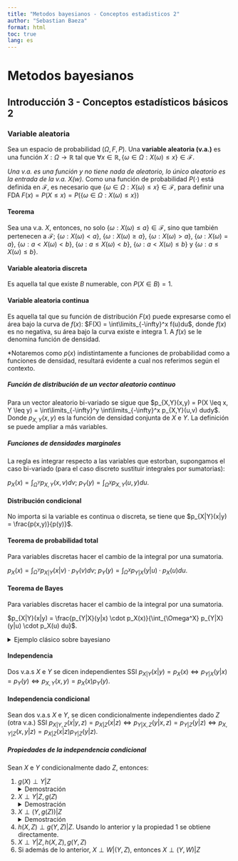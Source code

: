 ```yaml
---
title: "Metodos bayesianos - Conceptos estadisticos 2"
author: "Sebastian Baeza"
format: html
toc: true
lang: es
---
```


# Metodos bayesianos

## Introducción 3 - Conceptos estadísticos básicos 2

### Variable aleatoria

Sea un espacio de probabilidad $(\Omega, F, P)$. Una <b>variable aleatoria (v.a.)</b> es una función $X: \Omega \to \mathbb{R}$ tal que $\forall x \in \mathbb{R}, \{ \omega \in \Omega : X(\omega) \leq x \} \in \mathcal{F}$.

*Una v.a. es una función y no tiene nada de aleatorio, lo único aleatorio es la entrada de la v.a. $X(w)$.
*Como una función de probabilidad $P(\cdot)$ está definida en $\mathcal{F}$, es necesario que $\{ \omega \in \Omega : X(\omega) \leq x \} \in \mathcal{F}$, para definir una FDA $F(x) = P(X \leq x) = P(\{ \omega \in \Omega: X(\omega) \leq x \})$

#### Teorema

Sea una v.a. $X$, entonces, no solo $\{ \omega: X(\omega) \leq a \} \in \mathcal{F}$, sino que también pertenecen a $\mathcal{F}$; $\{ \omega: X(\omega) < a \}$, $\{ \omega: X(\omega) \geq a \}$, $\{ \omega: X(\omega) > a \}$, $\{ \omega: X(\omega) = a \}$, $\{ \omega: a < X(\omega) < b \}$, $\{ \omega: a \leq X(\omega) < b \}$, $\{ \omega: a < X(\omega) \leq b \}$ y $\{ \omega: a \leq X(\omega) \leq b \}$.

#### Variable aleatoria discreta

Es aquella tal que existe $B$ numerable, con $P(X \in B) = 1$.

#### Variable aleatoria continua

Es aquella tal que su función de distribución $F(x)$ puede expresarse como el área bajo la curva de $f(x)$: $F(X) = \int\limits_{-\infty}^x f(u)du$, donde $f(x)$ es no negativa, su área bajo la curva existe e integra $1$. A $f(x)$ se le denomina función de densidad.

*Notaremos como $p(x)$ indistintamente a funciones de probabilidad como a funciones de densidad, resultará evidente a cual nos referimos según el contexto.

##### Función de distribución de un vector aleatorio continuo

Para un vector aleatorio bi-variado se sigue que $p_{X,Y}(x,y) = P(X \leq x, Y \leq y) = \int\limits_{-\infty}^y \int\limits_{-\infty}^x p_{X,Y}(u,v) dudy$. Donde $p_{X,Y}(x,y)$ es la función de densidad conjunta de $X$ e $Y$. La definición se puede ampliar a más variables.

##### Funciones de densidades marginales

La regla es integrar respecto a las variables que estorban, supongamos el caso bi-variado (para el caso discreto sustituir integrales por sumatorias):

$p_X(x) = \int_{\Omega^Y} p_{X,Y}(x,v)dv$; $p_Y(y) = \int_{\Omega^X} p_{X,Y}(u,y)du$.

#### Distribución condicional

No importa si la variable es continua o discreta, se tiene que $p_{X|Y}(x|y) = \frac{p(x,y)}{p(y)}$.

#### Teorema de probabilidad total

Para variables discretas hacer el cambio de la integral por una sumatoria.

$p_X(x) = \int_{\Omega^Y} p_{X|Y}(x|v) \cdot p_Y(v) dv$; $p_Y(y) = \int_{\Omega^X} p_{Y|X}(y|u) \cdot p_X(u) du$.

#### Teorema de Bayes

Para variables discretas hacer el cambio de la integral por una sumatoria.

$p_{X|Y}(x|y) = \frac{p_{Y|X}(y|x) \cdot p_X(x)}{\int_{\Omega^X} p_{Y|X}(y|u) \cdot p_X(u) du}$.

<details>
<summary>Ejemplo clásico sobre bayesiano</summary>
Sea $(X,Y)$ un vector aleatorio tal que $Y|X=x \sim bin(n,x)$ y $X \sim U(0,1)$. Encuentre la densidad de $X$ dado $Y=y$.

Esto es un ejemplo claro de un caso bayesiano, donde tenemos un modelo binomial con parámetro desconocido $x$. Proponemos una distribución a priori $X \sim U(0,1)$ para el parámetro desconocido (en este caso lo más neutro posible, que la probabilidad de la binomial es algún número entre 0 y 1, todos con igual probabilidad). La distribución a posteriori sería tras ver los datos del modelo binomial: $p_{X|Y}(x|y) = \frac{P_{X,Y}(x,y)}{p_Y(y)}$, como $p_Y(y)$ es constante (ya que la fdp es función de $x$), entonces $p_{X|Y}(x|y) \propto p_{X,Y}(x,y) = p_{Y|X}(y|x) \cdot p_X(x) = \binom{n}{x}x^y(1-x)^{n-y} \cdot 1_{(0,1)}(x) \propto x^y(1-x)^{n-y} \cdot \cdot 1_{(0,1)}(x)$. Entonces reducimos todo al kernel de $p_{X|Y}$, es decir a lo que solo depende de $x$ (lo demás es solo una constante que hace que la densidad integre 1), de esta forma podemos asociar esta expresión a alguna distribución conocida, como lo es una beta ($p_X(x;\alpha,\beta) = x^{\alpha-1} (1-x)^{\beta-1}/\beta(\alpha,\beta), 0 < x < 1$) en este caso, de parámetros $y+1$ y $n-y+1$.
</details>

#### Independencia

Dos v.a.s $X$ e $Y$ se dicen independientes SSI $p_{X|Y}(x|y) = p_X(x) \Leftrightarrow p_{Y|X}(y|x) = p_Y(y) \Leftrightarrow p_{X,Y}(x,y) = p_X(x) p_Y(y)$.

#### Independencia condicional

Sean dos v.a.s $X$ e $Y$, se dicen condicionalmente independientes dado $Z$ (otra v.a.) SSI $p_{X|Y,Z}(x|y,z) = p_{X|Z}(x|z) \Leftrightarrow p_{Y|X,Z}(y|x,z) = p_{Y|Z}(y|z) \Leftrightarrow p_{X,Y|Z}(x,y|z) = p_{X|Z}(x|z) p_{Y|Z}(y|z)$.

##### Propiedades de la independencia condicional

Sean $X$ e $Y$ condicionalmente dado $Z$, entonces:
<ol>
<li>
$g(X) \perp Y|Z$
<details>
<summary>Demostración</summary>
Por definición (alternativa) de independencia condicional, sean $A,B,C \subseteq \mathbb{R}, P(X \in A \cap Y \in B | Z \in C) = P(X \in A | Z \in C) P(Y \in B | Z \in C)$, luego notemos que $P(g(X) \in D) = P(X \in g^{-1}(D))$, donde  $g^{-1}(D)$ se puede definir como $g^{-1}(D) = \{ a \in \mathbb{R}: g(a) \in D \}$. Entonces $P(g(X) \in D \cap Y \in B | Z \in C) = P(X \in g^{-1}(D) \cap Y \in B | Z \in C) = P(X \in g^{-1}(D) | Z \in C) P(Y \in B | Z \in C) = P(g(X) \in D | Z \in C) P(Y \in B | Z \in C)$.

Notemos que esta demostración es análoga para vectores aleatorios, es decir para demostrar $((X_1,...,X_n) \perp Y)|Z \Rightarrow g(X_1,...,X_n) \perp Y|Z$. Pongamos la notación $X = (X_1,...,X_n)$ y consideremos $G^{-1}(D) \subseteq \mathbb{R}^n$ y $D$ de dimensiones adecuadas.
</details>
</li>
<li>
$X \perp Y|Z,g(Z)$
<details>
<summary>Demostración</summary>
Notemos que $(Z \in C) \cap (g(Z) \in D) = (Z \in C \cap g^{-1}(D))$. Supongamos que $C \cap g^{-1}(D) \neq \emptyset$, luego $P(X \in A \cap Y \in B | Z \in C \cap g(Z) \in D) = P(X \in A \cap Y \in B | Z \in C \cap g^{-1}(D))$ <br>
$= P(X \in A | Z \in C \cap g^{-1}(D)) P(Y \in B | Z \in C \cap g^{-1}(D))$<br> 
$= P(X \in A | Z \in C \cap g(Z) \in D) P(Y \in B | Z \in C \cap g(Z) \in D)$
</details>
</li>
<li>
$X \perp (Y,g(Z))|Z$
<details>
<summary>Demostración</summary>
Notemos que $p_{X,(Y,g(Z))|Z}(x,(y,g)|z) = p_{X,Y,g(Z)|Z}(x,y,g|z)$, notar que si $g \neq g(z)$ esta probabilidad es 0, y como $p_{Y,g(Z)|Z}(y,g|z)$ también sería 0, quedaría demostrado el enunciado. Supongamos entonces que $g = g(z)$, luego $p_{X,Y,g(Z)|Z}(x,y,g|z) =$<br> 
$p_{X,Y|g(Z),Z}(x,y|g,z)p_{g(Z)}(g) =$<br> $p_{X|g(Z),Z}(x|g,z)p_{Y|g(Z),Z}(y|g,z)p_{g(Z)}(g)$<br> 
$= p_{X|g(Z),Z}(x|g,z)p_{Y,g(Z)|Z}(y,g|z)$ /como $g = g(z)$ en este caso:<br>
$p_{X|Z}(x|z)p_{Y,g(Z)|Z}(y,g|z)$
</details>
<li>
$h(X,Z) \perp g(Y,Z)|Z$. Usando lo anterior y la propiedad 1 se obtiene directamente.
</li>
<li>
$X \perp Y|Z,h(X,Z),g(Y,Z)$
</li>
<li>
Si además de lo anterior, $X \perp W|(Y,Z)$, entonces $X \perp (Y,W)|Z$
</li>
</ol>